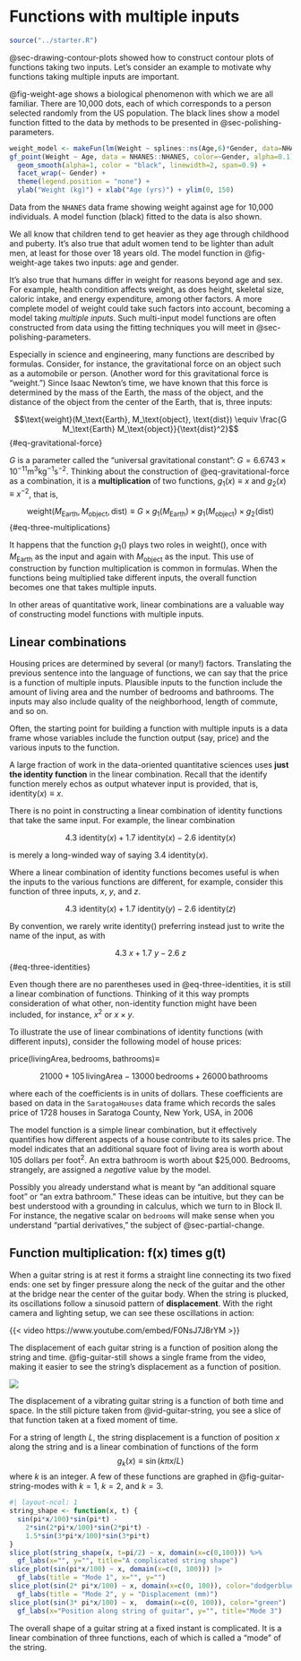 # Functions with multiple inputs {#functions-with-multiple-inputs}

```r
source("../starter.R")
```

@sec-drawing-contour-plots showed how to construct contour plots of functions taking two inputs. Let's consider an example to motivate why functions taking multiple inputs are important.

@fig-weight-age shows a biological phenomenon with which we are all familiar. There are 10,000 dots, each of which corresponds to a person selected randomly from the US population. The black lines show a model function fitted to the data by methods to be presented in @sec-polishing-parameters.

::: {#fig-weight-age}
```r
weight_model <- makeFun(lm(Weight ~ splines::ns(Age,6)*Gender, data=NHANES::NHANES))
gf_point(Weight ~ Age, data = NHANES::NHANES, color=~Gender, alpha=0.1) +
  geom_smooth(alpha=1, color = "black", linewidth=2, span=0.9) +
  facet_wrap(~ Gender) +
  theme(legend.position = "none") +
  ylab("Weight (kg)") + xlab("Age (yrs)") + ylim(0, 150)
```

Data from the `NHANES` data frame showing weight against age for 10,000 individuals. A model function (black) fitted to the data is also shown.
:::

We all know that children tend to get heavier as they age through childhood and puberty. It's also true that adult women tend to be lighter than adult men, at least for those over 18 years old. The model function in @fig-weight-age takes two inputs: age and gender. 

It's also true that humans differ in weight for reasons beyond age and sex. For example, health condition affects weight, as does height, skeletal size, caloric intake, and energy expenditure, among other factors. A more complete model of weight could take such factors into account, becoming a model taking *multiple inputs*. Such multi-input model functions are often constructed from data using the fitting techniques you will meet in @sec-polishing-parameters.

Especially in science and engineering, many functions are described by formulas. Consider, for instance, the gravitational force on an object such as a automobile or person. (Another word for this gravitational force is "weight.") Since Isaac Newton's time, we have known that this force is determined by the mass of the Earth, the mass of the object, and the distance of the object from the center of the Earth, that is, three inputs:

$$\text{weight}(M_\text{Earth}, M_\text{object}, \text{dist}) \equiv
\frac{G M_\text{Earth} M_\text{object}}{\text{dist}^2}$$ {#eq-gravitational-force}

$G$ is a parameter called the "universal gravitational constant": $G = 6.6743 \times 10^{-11} \text{m}^3 \text{kg}^{−1} \text{s}^{−2}$. Thinking about the construction of @eq-gravitational-force as a combination, it is a **multiplication** of two functions, $g_1(x) \equiv x$ and $g_2(x) \equiv x^{-2}$, that is,

$$ \text{weight}(M_\text{Earth}, M_\text{object}, \text{dist}) \equiv G \times g_1(M_\text{Earth}) \times g_1(M_\text{object}) \times g_2(\text{dist})$$ {#eq-three-multiplications}

It happens that the function $g_1()$ plays two roles in $\text{weight}()$, once with $M_\text{Earth}$ as the input and again with $M_\text{object}$ as the input. This use of construction by function multiplication is common in formulas. When the functions being multiplied take different inputs, the overall function becomes one that takes multiple inputs.

In other areas of quantitative work, linear combinations are a valuable way of constructing model functions with multiple inputs.

## Linear combinations

Housing prices are determined by several (or many!) factors. Translating the previous sentence into the language of functions, we can say that the price is a function of multiple inputs. Plausible inputs to the function include the amount of living area and the number of bedrooms and bathrooms. The inputs may also include quality of the neighborhood, length of commute, and so on.

Often, the starting point for building a function with multiple inputs is a data frame whose variables include the function output (say, price) and the various inputs to the function. 

A large fraction of work in the data-oriented quantitative sciences uses **just the identity function** in the linear combination. Recall that the identify function merely echos as output whatever input is provided, that is, $\text{identity}(x) \equiv x$.

There is no point in constructing a linear combination of identity functions that take the same input. For example, the linear combination 

$$4.3\ \text{identity}(x) + 1.7\ \text{identity}(x) - 2.6\ \text{identity}(x)$$

is merely a long-winded way of saying $3.4\ \text{identity}(x)$.

Where a linear combination of identity functions becomes useful is when the inputs to the various functions are different, for example, consider this function of three inputs, $x$, $y$, and $z$.

$$4.3\ \text{identity}(x) + 1.7\ \text{identity}(y) - 2.6\ \text{identity}(z)$$

By convention, we rarely write $\text{identity}()$ preferring instead just to write the name of the input, as with

$$4.3\ x + 1.7\ y - 2.6\ z$${#eq-three-identities}

Even though there are no parentheses used in @eq-three-identities, it is still a linear combination of functions. Thinking of it this way prompts consideration of what other, non-identity function might have been included, for instance, $x^2$ or $x\times y$.

To illustrate the use of linear combinations of identity functions (with different inputs), consider the following model of house prices:

$\text{price}(\text{livingArea}, \text{bedrooms}, \text{bathrooms}) \equiv$

$$\ \ \ 21000 + 105\,\text{livingArea} - 13000\, \text{bedrooms} + 26000\, \text{bathrooms}$$

where each of the coefficients is in units of dollars. These coefficients are based on data in the `SaratogaHouses` data frame which records the sales price of 1728 houses in Saratoga County, New York, USA, in 2006

The model function is a simple linear combination, but it effectively quantifies how different aspects of a house contribute to its sales price. The model indicates that an additional square foot of living area is worth about 105 dollars per foot^2^. An extra bathroom is worth about $25,000. Bedrooms, strangely, are assigned a *negative* value by the model.

Possibly you already understand what is meant by "an additional square foot" or "an extra bathroom." These ideas can be intuitive, but they can be best understood with a grounding in calculus, which we turn to in Block II. For instance, the negative scalar on `bedrooms` will make sense when you understand "partial derivatives," the subject of @sec-partial-change.

## Function multiplication: f(x) times g(t)

When a guitar string is at rest it forms a straight line connecting its two fixed ends: one set by finger pressure along the neck of the guitar and the other at the bridge near the center of the guitar body. When the string is plucked, its oscillations follow a sinusoid pattern of **displacement**. With the right camera and lighting setup, we can see these oscillations in action:

::: {#vid-guitar-string}
{{< video https://www.youtube.com/embed/F0NsJ7J8rYM >}}

The displacement of each guitar string is a function of position along the string and time. @fig-guitar-still shows a single frame from the video, making it easier to see the string's displacement as a function of position.

:::

::: {#fig-guitar-still}

![](www/guitar-still.png)

The displacement of a vibrating guitar string is a function of both time and space. In the still picture taken from @vid-guitar-string, you see a slice of that function taken at a fixed moment of time.
:::

For a string of length $L$, the string displacement is a function of position $x$ along the string and is a linear combination of functions of the form $$g_k(x) \equiv \sin(k \pi x /L)$$ where $k$ is an integer.  A few of these functions are graphed in @fig-guitar-string-modes with $k=1$, $k=2$, and $k=3$.

::: {#fig-guitar-string-modes}
```r
#| layout-ncol: 1
string_shape <- function(x, t) {
  sin(pi*x/100)*sin(pi*t) - 
    2*sin(2*pi*x/100)*sin(2*pi*t) - 
    1.5*sin(3*pi*x/100)*sin(3*pi*t)
}
slice_plot(string_shape(x, t=pi/2) ~ x, domain(x=c(0,100))) %>% 
  gf_labs(x="", y="", title="A complicated string shape")  
slice_plot(sin(pi*x/100) ~ x, domain(x=c(0, 100))) |>
  gf_labs(title = "Mode 1", x="", y="")
slice_plot(sin(2* pi*x/100) ~ x, domain(x=c(0, 100)), color="dodgerblue") |>
  gf_labs(title = "Mode 2", y = "Displacement (mm)")
slice_plot(sin(3* pi*x/100) ~ x,  domain(x=c(0, 100)), color="green") |>
  gf_labs(x="Position along string of guitar", y="", title="Mode 3")
```

The overall shape of a guitar string at a fixed instant is complicated. It is a linear combination of three functions, each of which is called a "mode" of the string.
:::

